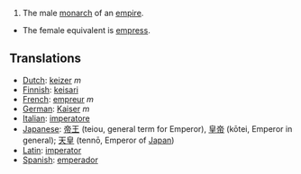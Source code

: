 #The male [[monarch]] of an [[empire]].
*The female equivalent is [[empress]].

==Translations==
*[[Dutch]]: [[keizer]] ''m''
*[[Finnish]]: [[keisari]]
*[[French]]: [[empreur]] ''m''
*[[German]]: [[Kaiser]] ''m''
*[[Italian]]: [[imperatore]]
*[[Japanese]]: [[帝王]] (teiou, general term for Emperor), [[皇帝]] (kōtei, Emperor in general); [[天皇]] (tennō, Emperor of [[Japan]])
*[[Latin]]: [[imperator]]
*[[Spanish]]: [[emperador]]